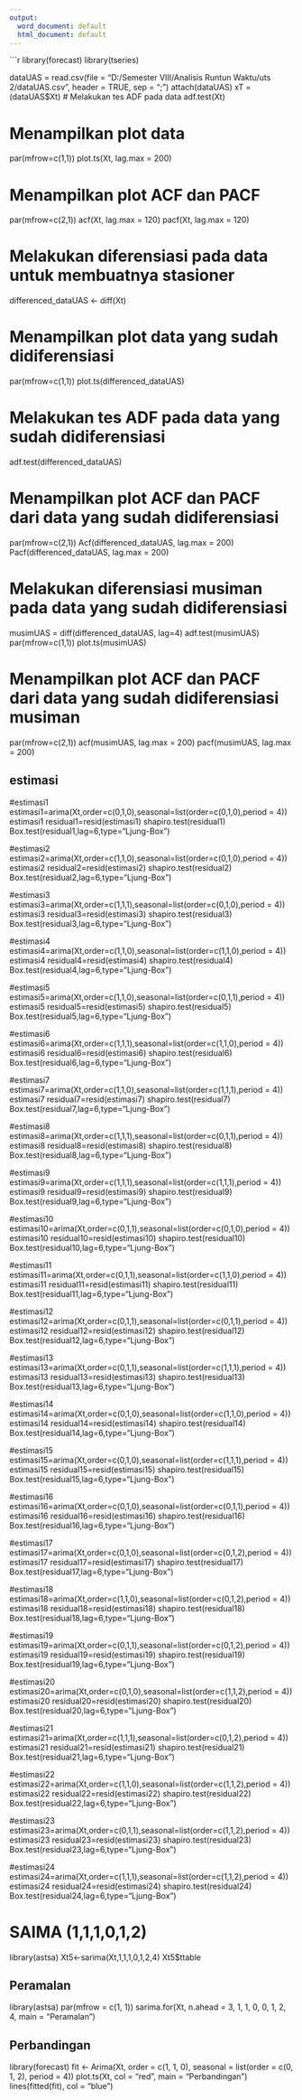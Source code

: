 ---
output:
  word_document: default
  html_document: default
---
```{r}
library(forecast)
library(tseries)

dataUAS = read.csv(file = "D:/Semester VIII/Analisis Runtun Waktu/uts 2/dataUAS.csv", header = TRUE, sep = ";")
attach(dataUAS)
xT = (dataUAS$Xt)
# Melakukan tes ADF pada data
adf.test(Xt)

# Menampilkan plot data
par(mfrow=c(1,1))
plot.ts(Xt, lag.max = 200)

# Menampilkan plot ACF dan PACF
par(mfrow=c(2,1))
acf(Xt, lag.max = 120)
pacf(Xt, lag.max = 120)

# Melakukan diferensiasi pada data untuk membuatnya stasioner
differenced_dataUAS <- diff(Xt)

# Menampilkan plot data yang sudah didiferensiasi
par(mfrow=c(1,1))
plot.ts(differenced_dataUAS)

# Melakukan tes ADF pada data yang sudah didiferensiasi
adf.test(differenced_dataUAS)

# Menampilkan plot ACF dan PACF dari data yang sudah didiferensiasi
par(mfrow=c(2,1))
Acf(differenced_dataUAS, lag.max = 200)
Pacf(differenced_dataUAS, lag.max = 200)

# Melakukan diferensiasi musiman pada data yang sudah didiferensiasi
musimUAS = diff(differenced_dataUAS, lag=4)
adf.test(musimUAS)
par(mfrow=c(1,1))
plot.ts(musimUAS)

# Menampilkan plot ACF dan PACF dari data yang sudah didiferensiasi musiman
par(mfrow=c(2,1))
acf(musimUAS, lag.max = 200)
pacf(musimUAS, lag.max = 200)


## estimasi
#estimasi1
estimasi1=arima(Xt,order=c(0,1,0),seasonal=list(order=c(0,1,0),period = 4))
estimasi1
residual1=resid(estimasi1)
shapiro.test(residual1)
Box.test(residual1,lag=6,type="Ljung-Box")

#estimasi2
estimasi2=arima(Xt,order=c(1,1,0),seasonal=list(order=c(0,1,0),period = 4))
estimasi2
residual2=resid(estimasi2)
shapiro.test(residual2)
Box.test(residual2,lag=6,type="Ljung-Box")

#estimasi3
estimasi3=arima(Xt,order=c(1,1,1),seasonal=list(order=c(0,1,0),period = 4))
estimasi3
residual3=resid(estimasi3)
shapiro.test(residual3)
Box.test(residual3,lag=6,type="Ljung-Box")

#estimasi4
estimasi4=arima(Xt,order=c(1,1,0),seasonal=list(order=c(1,1,0),period = 4))
estimasi4
residual4=resid(estimasi4)
shapiro.test(residual4)
Box.test(residual4,lag=6,type="Ljung-Box")

#estimasi5
estimasi5=arima(Xt,order=c(1,1,0),seasonal=list(order=c(0,1,1),period = 4))
estimasi5
residual5=resid(estimasi5)
shapiro.test(residual5)
Box.test(residual5,lag=6,type="Ljung-Box")

#estimasi6
estimasi6=arima(Xt,order=c(1,1,1),seasonal=list(order=c(1,1,0),period = 4))
estimasi6
residual6=resid(estimasi6)
shapiro.test(residual6)
Box.test(residual6,lag=6,type="Ljung-Box")

#estimasi7
estimasi7=arima(Xt,order=c(1,1,0),seasonal=list(order=c(1,1,1),period = 4))
estimasi7
residual7=resid(estimasi7)
shapiro.test(residual7)
Box.test(residual7,lag=6,type="Ljung-Box")

#estimasi8
estimasi8=arima(Xt,order=c(1,1,1),seasonal=list(order=c(0,1,1),period = 4))
estimasi8
residual8=resid(estimasi8)
shapiro.test(residual8)
Box.test(residual8,lag=6,type="Ljung-Box")

#estimasi9
estimasi9=arima(Xt,order=c(1,1,1),seasonal=list(order=c(1,1,1),period = 4))
estimasi9
residual9=resid(estimasi9)
shapiro.test(residual9)
Box.test(residual9,lag=6,type="Ljung-Box")

#estimasi10
estimasi10=arima(Xt,order=c(0,1,1),seasonal=list(order=c(0,1,0),period = 4))
estimasi10
residual10=resid(estimasi10)
shapiro.test(residual10)
Box.test(residual10,lag=6,type="Ljung-Box")

#estimasi11
estimasi11=arima(Xt,order=c(0,1,1),seasonal=list(order=c(1,1,0),period = 4))
estimasi11
residual11=resid(estimasi11)
shapiro.test(residual11)
Box.test(residual11,lag=6,type="Ljung-Box")

#estimasi12
estimasi12=arima(Xt,order=c(0,1,1),seasonal=list(order=c(0,1,1),period = 4))
estimasi12
residual12=resid(estimasi12)
shapiro.test(residual12)
Box.test(residual12,lag=6,type="Ljung-Box")

#estimasi13
estimasi13=arima(Xt,order=c(0,1,1),seasonal=list(order=c(1,1,1),period = 4))
estimasi13
residual13=resid(estimasi13)
shapiro.test(residual13)
Box.test(residual13,lag=6,type="Ljung-Box")

#estimasi14
estimasi14=arima(Xt,order=c(0,1,0),seasonal=list(order=c(1,1,0),period = 4))
estimasi14
residual14=resid(estimasi14)
shapiro.test(residual14)
Box.test(residual14,lag=6,type="Ljung-Box")

#estimasi15
estimasi15=arima(Xt,order=c(0,1,0),seasonal=list(order=c(1,1,1),period = 4))
estimasi15
residual15=resid(estimasi15)
shapiro.test(residual15)
Box.test(residual15,lag=6,type="Ljung-Box")

#estimasi16
estimasi16=arima(Xt,order=c(0,1,0),seasonal=list(order=c(0,1,1),period = 4))
estimasi16
residual16=resid(estimasi16)
shapiro.test(residual16)
Box.test(residual16,lag=6,type="Ljung-Box")

#estimasi17
estimasi17=arima(Xt,order=c(0,1,0),seasonal=list(order=c(0,1,2),period = 4))
estimasi17
residual17=resid(estimasi17)
shapiro.test(residual17)
Box.test(residual17,lag=6,type="Ljung-Box")

#estimasi18
estimasi18=arima(Xt,order=c(1,1,0),seasonal=list(order=c(0,1,2),period = 4))
estimasi18
residual18=resid(estimasi18)
shapiro.test(residual18)
Box.test(residual18,lag=6,type="Ljung-Box")


#estimasi19
estimasi19=arima(Xt,order=c(0,1,1),seasonal=list(order=c(0,1,2),period = 4))
estimasi19
residual19=resid(estimasi19)
shapiro.test(residual19)
Box.test(residual19,lag=6,type="Ljung-Box")

#estimasi20
estimasi20=arima(Xt,order=c(0,1,0),seasonal=list(order=c(1,1,2),period = 4))
estimasi20
residual20=resid(estimasi20)
shapiro.test(residual20)
Box.test(residual20,lag=6,type="Ljung-Box")

#estimasi21
estimasi21=arima(Xt,order=c(1,1,1),seasonal=list(order=c(0,1,2),period = 4))
estimasi21
residual21=resid(estimasi21)
shapiro.test(residual21)
Box.test(residual21,lag=6,type="Ljung-Box")

#estimasi22
estimasi22=arima(Xt,order=c(1,1,0),seasonal=list(order=c(1,1,2),period = 4))
estimasi22
residual22=resid(estimasi22)
shapiro.test(residual22)
Box.test(residual22,lag=6,type="Ljung-Box")

#estimasi23
estimasi23=arima(Xt,order=c(0,1,1),seasonal=list(order=c(1,1,2),period = 4))
estimasi23
residual23=resid(estimasi23)
shapiro.test(residual23)
Box.test(residual23,lag=6,type="Ljung-Box")

#estimasi24
estimasi24=arima(Xt,order=c(1,1,1),seasonal=list(order=c(1,1,2),period = 4))
estimasi24
residual24=resid(estimasi24)
shapiro.test(residual24)
Box.test(residual24,lag=6,type="Ljung-Box")

# SAIMA (1,1,1,0,1,2)
library(astsa)
Xt5<-sarima(Xt,1,1,1,0,1,2,4)
Xt5$ttable

## Peramalan
library(astsa)
par(mfrow = c(1, 1))
sarima.for(Xt, n.ahead = 3, 1, 1, 0, 0, 1, 2, 4, main = "Peramalan")

## Perbandingan
library(forecast)
fit <- Arima(Xt, order = c(1, 1, 0), seasonal = list(order = c(0, 1, 2), period = 4))
plot.ts(Xt, col = "red", main = "Perbandingan")
lines(fitted(fit), col = "blue")


